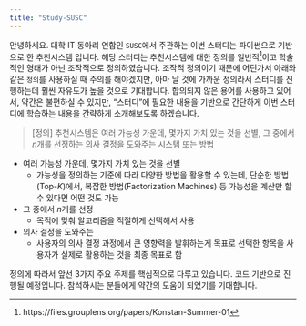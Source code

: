 ```yaml
---
title: "Study-SUSC"
---
```


안녕하세요. 대학 IT 동아리 연합인 `SUSC`에서 주관하는 이번 스터디는 파이썬으로 기반으로 한 추천시스템 입니다. 해당 스터디는 추천시스템에 대한 정의를 일반적[^1]이고 학술적인 형태가 아닌 조작적으로 정의하였습니다. 조작적 정의이기 때문에 어딘가서 아래와 같은 `정의`를 사용하실 때 주의를 해야겠지만, 아마 날 것에 가까운 정의라서 스터디를 진행하는데 훨씬 자유도가 높을 것으로 기대합니다. 합의되지 않은 용어를 사용하고 있어서, 약간은 불편하실 수 있지만, "스터디"에 필요한 내용을 기반으로 간단하게 이번 스터디에 학습하는 내용을 간략하게 소개해보도록 하겠습니다.

[^1]: https://files.grouplens.org/papers/Konstan-Summer-01

> [정의] 추천시스템은 여러 가능성 가운데, 몇가지 가치 있는 것을 선별, 그 중에서 $n$개를 선정하는 의사 결정을 도와주는 시스템 또는 방법

- 여러 가능성 가운데, 몇가지 가치 있는 것을 선별
    - 가능성을 정의하는 기준에 따라 다양한 방법을 활용할 수 있는데, 단순한 방법(Top-$K$)에서, 복잡한 방법(Factorization Machines) 등 가능성을 계산만 할 수 있다면 어떤 것도 가능

- 그 중에서 $n$개를 선정
    - 목적에 맞춰 알고리즘을 적절하게 선택해서 사용
    
- 의사 결정을 도와주는
    - 사용자의 의사 결정 과정에서 큰 영향력을 발휘하는게 목표로 선택한 항목을 사용자가 실제로 활용하는 것을 최종 목표로 함

정의에 따라서 앞선 3가지 주요 주제를 핵심적으로 다루고 있습니다. 코드 기반으로 진행될 예정입니다. 참석하시는 분들에게 약간의 도움이 되었기를 기대합니다.
